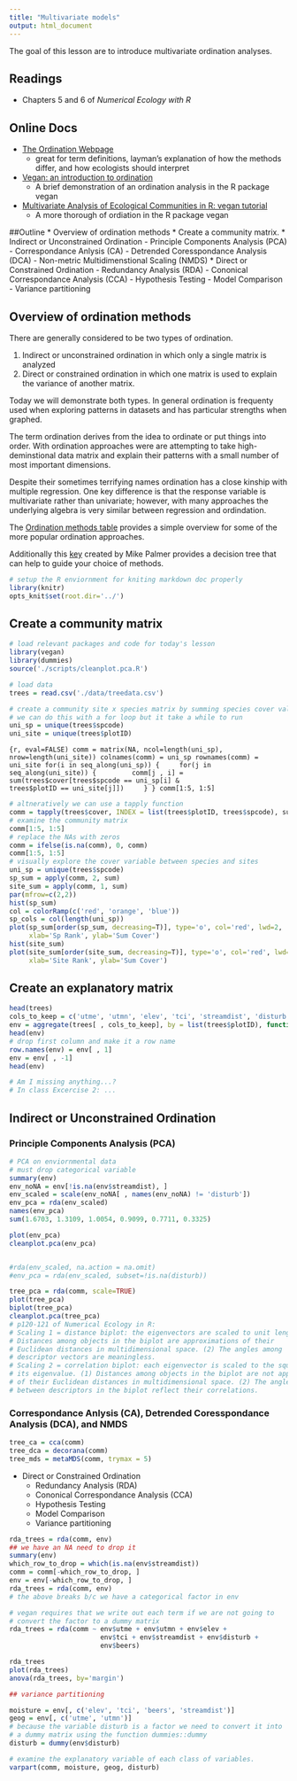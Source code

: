 ```yaml
---
title: "Multivariate models"
output: html_document
---
```


The goal of this lesson are to introduce multivariate ordination analyses.

## Readings
* Chapters 5 and 6 of *Numerical Ecology with R*

## Online Docs
* [The Ordination Webpage](http://ordination.okstate.edu/)
    - great for term definitions, layman's explanation of how the methods
    differ, and how ecologists should interpret
* [Vegan: an introduction to ordination](http://cran.r-project.org/web/packages/vegan/vignettes/intro-vegan.pdf)
    - A brief demonstration of an ordination analysis in the R package vegan
* [Multivariate Analysis of Ecological Communities in R: vegan tutorial](http://cc.oulu.fi/~jarioksa/opetus/metodi/vegantutor.pdf)
    - A more thorough  of ordiation in the R package vegan

##Outline
* Overview of ordination methods
* Create a community matrix.
* Indirect or Unconstrained Ordination
    - Principle Components Analysis (PCA)
    - Correspondance Anlysis (CA) 
    - Detrended Coresspondance Analysis (DCA)
    - Non-metric Multidimenstional Scaling (NMDS)
* Direct or Constrained Ordination
    - Redundancy Analysis (RDA)
    - Cononical Correspondance Analysis (CCA)
    - Hypothesis Testing
    - Model Comparison
    - Variance partitioning

## Overview of ordination methods

There are generally considered to be two types of ordination. 

1. Indirect or unconstrained ordination in which only a single matrix is analyzed
2. Direct or constrained ordination in which one matrix is used to explain the 
variance of another matrix. 

Today we will demonstrate both types. In general ordination is frequenty used
when exploring patterns in datasets and has particular strengths when graphed. 

The term ordination derives from the idea to ordinate or put things into order.
With ordination approaches were are attempting to take high-deminstional 
data matrix and explain their patterns with a small number of most important
dimensions.

Despite their sometimes terrifying names ordination has a close kinship with 
multiple regression. One key difference is that the response variable is 
multivariate rather than univariate; however, with many approaches the underlying
algebra is very similar between regression and ordindation.

The [Ordination methods table](http://dmcglinn.github.io/quant_methods/lessons/ordination_methods_table)
provides a simple overview for some of the more popular ordination approaches. 

Additionally this [key](http://ordination.okstate.edu/key.htm) created by Mike
Palmer provides a decision tree that can help to guide your choice of methods.

```r
# setup the R enviornment for kniting markdown doc properly
library(knitr)
opts_knit$set(root.dir='../')
```

## Create a community matrix
```r
# load relevant packages and code for today's lesson
library(vegan)
library(dummies)
source('./scripts/cleanplot.pca.R')

# load data
trees = read.csv('./data/treedata.csv')
```
```r
# create a community site x species matrix by summing species cover values
# we can do this with a for loop but it take a while to run
uni_sp = unique(trees$spcode)
uni_site = unique(trees$plotID)
```
```{r, eval=FALSE)
comm = matrix(NA, ncol=length(uni_sp), nrow=length(uni_site))
colnames(comm) = uni_sp
rownames(comm) = uni_site
for(i in seq_along(uni_sp)) {
    for(j in seq_along(uni_site)) {
        comm[j , i] = sum(trees$cover[trees$spcode == uni_sp[i] &
                              trees$plotID == uni_site[j]])
    }
}
comm[1:5, 1:5]
```
```r
# altneratively we can use a tapply function 
comm = tapply(trees$cover, INDEX = list(trees$plotID, trees$spcode), sum)
# examine the community matrix
comm[1:5, 1:5]
# replace the NAs with zeros
comm = ifelse(is.na(comm), 0, comm)
comm[1:5, 1:5]
# visually explore the cover variable between species and sites
uni_sp = unique(trees$spcode)
sp_sum = apply(comm, 2, sum)
site_sum = apply(comm, 1, sum)
par(mfrow=c(2,2))
hist(sp_sum)
col = colorRamp(c('red', 'orange', 'blue'))
sp_cols = col(length(uni_sp))
plot(sp_sum[order(sp_sum, decreasing=T)], type='o', col='red', lwd=2,
     xlab='Sp Rank', ylab='Sum Cover')
hist(site_sum)
plot(site_sum[order(site_sum, decreasing=T)], type='o', col='red', lwd=2,
     xlab='Site Rank', ylab='Sum Cover')
```

## Create an explanatory matrix
```r
head(trees)
cols_to_keep = c('utme', 'utmn', 'elev', 'tci', 'streamdist', 'disturb', 'beers')
env = aggregate(trees[ , cols_to_keep], by = list(trees$plotID), function(x) x[1])
head(env)
# drop first column and make it a row name
row.names(env) = env[ , 1]
env = env[ , -1]
head(env)

# Am I missing anything...?
# In class Excercise 2: ... 
```

## Indirect or Unconstrained Ordination
### Principle Components Analysis (PCA)
```r
# PCA on enviornmental data
# must drop categorical variable
summary(env)
env_noNA = env[!is.na(env$streamdist), ]
env_scaled = scale(env_noNA[ , names(env_noNA) != 'disturb'])
env_pca = rda(env_scaled)
names(env_pca)
sum(1.6703, 1.3109, 1.0054, 0.9099, 0.7711, 0.3325)

plot(env_pca)
cleanplot.pca(env_pca)


#rda(env_scaled, na.action = na.omit)
#env_pca = rda(env_scaled, subset=!is.na(disturb))

tree_pca = rda(comm, scale=TRUE)
plot(tree_pca)
biplot(tree_pca)
cleanplot.pca(tree_pca)
# p120-121 of Numerical Ecology in R:
# Scaling 1 = distance biplot: the eigenvectors are scaled to unit length. (1)
# Distances among objects in the biplot are approximations of their
# Euclidean distances in multidimensional space. (2) The angles among
# descriptor vectors are meaningless.
# Scaling 2 = correlation biplot: each eigenvector is scaled to the square root of
# its eigenvalue. (1) Distances among objects in the biplot are not approximations
# of their Euclidean distances in multidimensional space. (2) The angles
# between descriptors in the biplot reflect their correlations.
```

### Correspondance Anlysis (CA), Detrended Coresspondance Analysis (DCA), and NMDS

```r
tree_ca = cca(comm)
tree_dca = decorana(comm)
tree_mds = metaMDS(comm, trymax = 5)
```

* Direct or Constrained Ordination
    - Redundancy Analysis (RDA)
    - Cononical Correspondance Analysis (CCA)
    - Hypothesis Testing
    - Model Comparison
    - Variance partitioning

```r
rda_trees = rda(comm, env)
## we have an NA need to drop it
summary(env)
which_row_to_drop = which(is.na(env$streamdist))
comm = comm[-which_row_to_drop, ]
env = env[-which_row_to_drop, ]
rda_trees = rda(comm, env)
# the above breaks b/c we have a categorical factor in env 

# vegan requires that we write out each term if we are not going to 
# convert the factor to a dummy matrix 
rda_trees = rda(comm ~ env$utme + env$utmn + env$elev + 
                       env$tci + env$streamdist + env$disturb + 
                       env$beers)

rda_trees
plot(rda_trees)
anova(rda_trees, by='margin')

## variance partitioning

moisture = env[, c('elev', 'tci', 'beers', 'streamdist')]
geog = env[, c('utme', 'utmn')]
# because the variable disturb is a factor we need to convert it into 
# a dummy matrix using the function dummies::dummy
disturb = dummy(env$disturb)

# examine the explanatory variable of each class of variables.
varpart(comm, moisture, geog, disturb)
```


